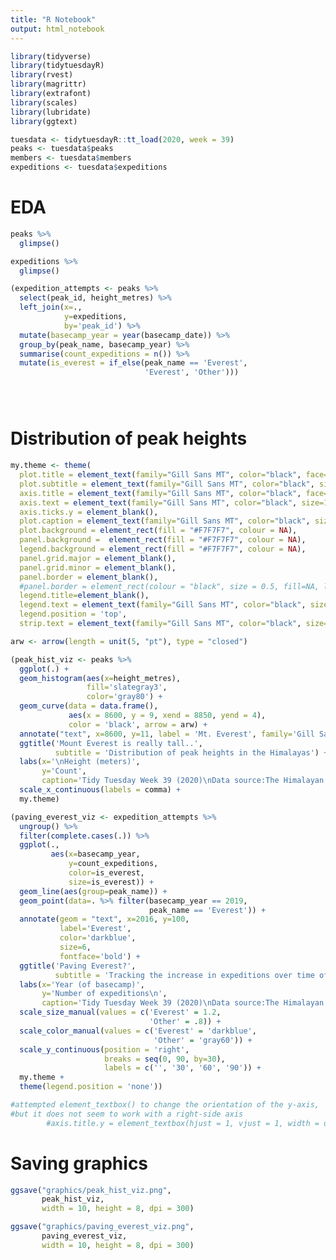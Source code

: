 ```yaml
---
title: "R Notebook"
output: html_notebook
---
```


```r
library(tidyverse)
library(tidytuesdayR)
library(rvest)
library(magrittr)
library(extrafont)
library(scales)
library(lubridate)
library(ggtext)
```

```r
tuesdata <- tidytuesdayR::tt_load(2020, week = 39)
peaks <- tuesdata$peaks
members <- tuesdata$members
expeditions <- tuesdata$expeditions
```

# EDA  

```r
peaks %>% 
  glimpse()
```

```r
expeditions %>% 
  glimpse()
```

```r
(expedition_attempts <- peaks %>% 
  select(peak_id, height_metres) %>% 
  left_join(x=.,
            y=expeditions,
            by='peak_id') %>% 
  mutate(basecamp_year = year(basecamp_date)) %>% 
  group_by(peak_name, basecamp_year) %>% 
  summarise(count_expeditions = n()) %>% 
  mutate(is_everest = if_else(peak_name == 'Everest',
                              'Everest', 'Other')))
```

```r
```

```r
```

```r
```


# Distribution of peak heights  

```r
my.theme <- theme(
  plot.title = element_text(family="Gill Sans MT", color="black", face="bold", size=24, hjust=0), 
  plot.subtitle = element_text(family="Gill Sans MT", color="black", size=12, hjust=0), 
  axis.title = element_text(family="Gill Sans MT", color="black", face="bold", size=12), 
  axis.text = element_text(family="Gill Sans MT", color="black", size=18), 
  axis.ticks.y = element_blank(), 
  plot.caption = element_text(family="Gill Sans MT", color="black", size=12), 
  plot.background = element_rect(fill = "#F7F7F7", colour = NA),
  panel.background =  element_rect(fill = "#F7F7F7", colour = NA), 
  legend.background = element_rect(fill = "#F7F7F7", colour = NA), 
  panel.grid.major = element_blank(),
  panel.grid.minor = element_blank(),
  panel.border = element_blank(), 
  #panel.border = element_rect(colour = "black", size = 0.5, fill=NA, linetype = 1),
  legend.title=element_blank(), 
  legend.text = element_text(family="Gill Sans MT", color="black", size=12, hjust=0),
  legend.position = 'top',
  strip.text = element_text(family="Gill Sans MT", color="black", size=14))
```

```r
arw <- arrow(length = unit(5, "pt"), type = "closed")
```


```r
(peak_hist_viz <- peaks %>% 
  ggplot(.) + 
  geom_histogram(aes(x=height_metres),
                 fill='slategray3',
                 color='gray80') + 
  geom_curve(data = data.frame(), 
             aes(x = 8600, y = 9, xend = 8850, yend = 4), 
             color = 'black', arrow = arw) +
  annotate("text", x=8600, y=11, label = 'Mt. Everest', family='Gill Sans MT', size=4) + 
  ggtitle('Mount Everest is really tall..',
          subtitle = 'Distribution of peak heights in the Himalayas') + 
  labs(x='\nHeight (meters)',
       y='Count',
       caption='Tidy Tuesday Week 39 (2020)\nData source:The Himalayan Database') + 
  scale_x_continuous(labels = comma) + 
  my.theme)
```

```r
(paving_everest_viz <- expedition_attempts %>%
  ungroup() %>% 
  filter(complete.cases(.)) %>% 
  ggplot(.,
         aes(x=basecamp_year,
             y=count_expeditions,
             color=is_everest,
             size=is_everest)) + 
  geom_line(aes(group=peak_name)) + 
  geom_point(data=. %>% filter(basecamp_year == 2019,
                               peak_name == 'Everest')) + 
  annotate(geom = "text", x=2016, y=100,
           label='Everest',
           color='darkblue',
           size=6,
           fontface='bold') + 
  ggtitle('Paving Everest?',
          subtitle = 'Tracking the increase in expeditions over time of Himalayan peaks') + 
  labs(x='Year (of basecamp)',
       y='Number of expeditions\n',
       caption='Tidy Tuesday Week 39 (2020)\nData source:The Himalayan Database') + 
  scale_size_manual(values = c('Everest' = 1.2,
                               'Other' = .8)) + 
  scale_color_manual(values = c('Everest' = 'darkblue',
                                'Other' = 'gray60')) + 
  scale_y_continuous(position = 'right',
                     breaks = seq(0, 90, by=30),  
                     labels = c('', '30', '60', '90')) + 
  my.theme + 
  theme(legend.position = 'none'))

#attempted element_textbox() to change the orientation of the y-axis,
#but it does not seem to work with a right-side axis
        #axis.title.y = element_textbox(hjust = 1, vjust = 1, width = unit(1, "inch"), lineheight = 1.2))
```

# Saving graphics  

```r
ggsave("graphics/peak_hist_viz.png", 
       peak_hist_viz,
       width = 10, height = 8, dpi = 300)

ggsave("graphics/paving_everest_viz.png",
       paving_everest_viz,
       width = 10, height = 8, dpi = 300)
```
